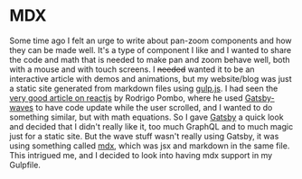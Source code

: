 # MDX

Some time ago I felt an urge to write about pan-zoom components and how they can be made well. It's a type of component I like and I wanted to share the code and math that is needed to make pan and zoom behave well, both with a mouse and with touch screens. I ~~needed~~ wanted it to be an interactive article with demos and animations, but my website/blog was just a static site generated from markdown files using [gulp.js](https://gulpjs.com). I had seen the [very good article on reactjs](https://pomb.us/build-your-own-react/) by Rodrigo Pombo, where he used [Gatsby-waves](https://github.com/pomber/gatsby-waves) to have code update while the user scrolled, and I wanted to do something similar, but with math equations. So I gave [Gatsby](https://www.gatsbyjs.org/) a quick look and decided that I didn't really like it, too much GraphQL and to much magic just for a static site. But the wave stuff wasn't really using Gatsby, it was using something called [mdx](https://mdxjs.com/), which was jsx and markdown in the same file. This intrigued me, and I decided to look into having mdx support in my Gulpfile.
